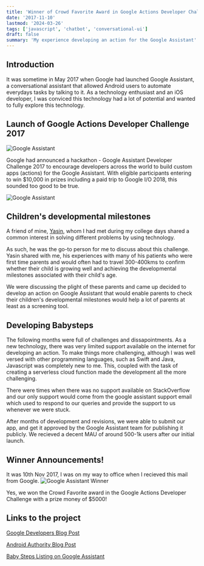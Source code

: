 ```yaml
---
title: 'Winner of Crowd Favorite Award in Google Actions Developer Challenge 2017'
date: '2017-11-10'
lastmod: '2024-03-26'
tags: ['javascript', 'chatbot', 'conversational-ui']
draft: false
summary: 'My experience developing an action for the Google Assistant'
---
```


## Introduction

It was sometime in May 2017 when Google had launched Google Assistant, a conversational assistant that allowed Android users to automate everydays tasks by talking to it. As a technology enthusiast and an iOS developer, I was conviced this technology had a lot of potential and wanted to fully explore this technology.

## Launch of Google Actions Developer Challenge 2017

![Google Assistant](/static/images/blog/google-assistant-challenge.webp)

Google had announced a hackathon - Google Assistant Developer Challenge 2017 to encourage developers across the world to build custom apps (actions) for the Google Assistant. With eligible participants entering to win $10,000 in prizes including a paid trip to Google I/O 2018, this sounded too good to be true.

![Google Assistant](/static/images/blog/google-assistant-timeline.png)

## Children's developmental milestones

A friend of mine, [Yasin](https://www.linkedin.com/in/yasinemanee/), whom I had met during my college days shared a common interest in solving different problems by using technology.

As such, he was the go-to person for me to discuss about this challenge. Yasin shared with me, his experiences with many of his patients who were first time parents and would often had to travel 300-400kms to confirm whether their child is growing well and achieving the developmental milestones associated with their child's age.

We were discussing the plight of these parents and came up decided to develop an action on Google Assistant that would enable parents to check their children's developmental milestones would help a lot of parents at least as a screening tool.

## Developing Babysteps

The following months were full of challenges and dissapointments. As a new technology, there was very limited support available on the internet for developing an action. To make things more challenging, although I was well versed with other programming languages, such as Swift and Java, Javascript was completely new to me. This, coupled with the task of creating a serverless cloud function made the development all the more challenging.

There were times when there was no support available on StackOverflow and our only support would come from the google assistant support email which used to respond to our queries and provide the support to us whenever we were stuck.

After months of development and revisions, we were able to submit our app, and get it approved by the Google Assistant team for publishing it publicly. We recieved a decent MAU of around 500-1k users after our initial launch.

## Winner Announcements!

It was 10th Nov 2017, I was on my way to office when I recieved this mail from Google.
![Google Assistant Winner](/static/images/blog/google-assistant-winner-email.png)

Yes, we won the Crowd Favorite award in the Google Actions Developer Challenge with a prize money of $5000!

## Links to the project

[Google Developers Blog Post](https://developers.googleblog.com/2017/12/introducing-winners-of-actions-on.html)

[Android Authority Blog Post](https://www.androidauthority.com/developer-challenge-winners-assistant-821685/)

[Baby Steps Listing on Google Assistant](https://assistant.google.com/services/a/id/32a342bd2f1f62f0/?hl=en)